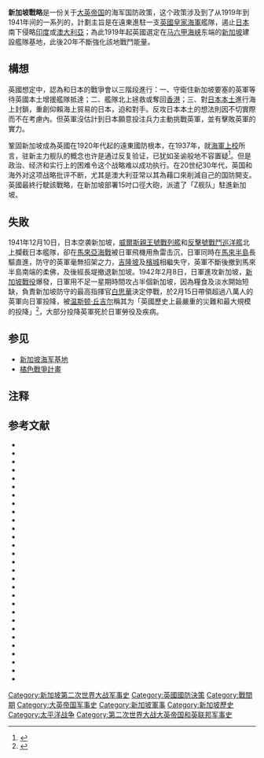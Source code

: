 {{Infobox
| above        = 新加坡战略
| image        = [[File:Renown-7.jpg|frameless]]
| caption      = [[反击号战斗巡洋舰|反击号战斗巡洋舰]]带领着她的姐妹舰{{le|声望号战斗巡洋舰|HMS Renown (1916)}}和其他皇家海军舰艇在1920年代的演习
| label1       = 时期
| data1        = 1919–1942
| label2       = 作战空间
| data2        = 海上
}}

'''新加坡戰略'''是一份关于[[大英帝国|大英帝国]]的海军国防政策，这个政策涉及到了从1919年到1941年间的一系列的{{le|军事行动计划|Military operation plan|战争计划}}，計劃主旨是在遠東進駐一支[[英國皇家海軍|英國皇家海軍]]艦隊，遏止[[大日本帝国|日本]]南下侵略[[印度|印度]]或[[澳大利亞|澳大利亞]]；為此1919年起英國選定在[[马六甲海峡|马六甲海峡]]东端的[[新加坡|新加坡]]建設艦隊基地，此後20年不斷強化該地戰鬥能量。

==構想==
英國想定中，認為和日本的戰爭會以三階段進行：一、守衛住新加坡要塞的英軍等待英國本土增援艦隊抵達；二、艦隊北上拯救或奪回[[香港|香港]]；三、對[[日本列島|日本本土]]進行海上封鎖，重創仰賴海上貿易的日本，迫和對手。反攻日本本土的想法則因不切實際而不在考慮內。但英軍沒估計到日本願意投注兵力主動挑戰英軍，並有擊敗英軍的實力。

鞏固新加坡成為英國在1920年代起的遠東國防根本，在1937年，就[[上校_(英國皇家海軍)|海軍上校]]{{le|斯蒂芬·罗斯基尔|Stephen Roskill}}所言，驻新主力舰队的概念也许是通过反复验证，已犹如圣谕般地不容置疑<ref>{{harvnb|McIntyre|1979|p=214}}</ref>。但是政治、经济和实行上的困难令这个战略难以成功执行。在20世纪30年代，英国和海外对这项战略批评不断，尤其是澳大利亚常以其為藉口來削減自己的国防開支。英國最終行駛該戰略，在新加坡部署15吋口徑大砲，派遣了「Z舰队」駐進新加坡。

==失敗==
1941年12月10日，日本空袭新加坡，[[威爾斯親王號戰列艦|威爾斯親王號戰列艦]]和[[反擊號戰鬥巡洋艦|反擊號戰鬥巡洋艦]]北上攔截日本艦隊，卻在[[馬來亞海戰|馬來亞海戰]]被日軍飛機用魚雷击沉，日軍同時在[[馬來半島|馬來半島]]長驅直進，防守的英軍毫無招架之力，[[吉隆坡|吉隆坡]]及[[檳城|檳城]]相繼失守，英軍不斷後撤到馬來半島南端的柔佛，及後經長堤撤退新加坡。1942年2月8日，日軍進攻新加坡，[[新加坡戰役|新加坡戰役]]爆發，日軍用不足一星期時間攻占半個新加坡，因為糧食及淡水開始短缺，負責新加坡防守的最高指揮官[[白思華|白思華]]決定停戰，於2月15日帶領超過八萬人的英軍向日軍投降，被[[温斯顿·丘吉尔|温斯顿·丘吉尔]]稱其为「英國歷史上最嚴重的災難和最大規模的投降」<ref name="Churchill, p. 81">{{harvnb|Churchill|1950|p=81}}</ref>，大部分投降英軍死於日軍勞役及疾病。

==参见==
* [[新加坡海军基地|新加坡海军基地]]
* [[橘色戰爭計畫|橘色戰爭計畫]]

==注释==
{{reflist|30em}}

==参考文献==
{{refbegin|30em}}
* {{cite book |last=Bell |first=Christopher M.|title=The Royal Navy, Seapower and Strategy between the Wars |year=2000 |publisher=Stanford University Press |location=Stanford, California |isbn=0-8047-3978-1 |oclc=45224321 |ref=harv }}
* {{cite journal |last=Bell|first=Christopher M. |title=The Singapore Strategy and the Deterrence of Japan: Winston Churchill, the Admiralty and the Dispatch of Force Z |journal=The English Historical Review |issn=0013-8266 |volume= 116 |issue= 467 |date=June 2001 |pages=pp. 604–634 |publisher=Oxford University Press |jstor=579812 |ref=harv |doi=10.1093/ehr/116.467.604 }}
* {{cite journal |last=Brebner|first=J. Bartlet |title=Canada, The Anglo-Japanese Alliance and the Washington Conference |journal=Political Science Quarterly |volume= 50 |issue= 1 |date=March 1935 |pages=pp. 45–58 |publisher=The Academy of Political Science |issn=0032-3195 |jstor=2143412 |ref=harv |doi=10.2307/2143412 }}
* {{cite journal |last=Callahan |first=Raymond |title=The Illusion of Security: Singapore 1919–42 |journal=Journal of Contemporary History |volume= 9 |issue= 2 |date=April 1974 |pages=pp. 69–92 |publisher=Sage Publications, Ltd |issn=0022-0094 |jstor=260047 |ref=harv |doi=10.1177/002200947400900203 }}
* {{cite book|last=Cate|first=James Lea|title=Volume Five. The Pacific: Matterhorn to Nagasaki June 1944 to August 1945|editor=Craven, Wesley Frank and Cate, James Lea|publisher=The University of Chicago Press|location=Chicago and London|year=1953|series=The Army Air Forces in World War II|chapter=The Twentieth Air Force and Matterhorn|url=http://www.ibiblio.org/hyperwar/AAF/V/index.html|accessdate=15 April 2012|oclc=9828710|ref=harv|archive-date=2020-09-20|archive-url=https://web.archive.org/web/20200920104055/http://www.ibiblio.org/hyperwar/AAF/V/index.html|dead-url=no}}
* {{cite book |last=Churchill |first=Winston |authorlink=Winston Churchill |url=http://books.google.com/books?id=ul4FXiT4-9wC&pg=PA81 |accessdate=15 April 2012 |title=The Hinge of Fate |year=1950 |location=Boston, Massachusetts |publisher=Houghton Mifflin |isbn=0-395-41058-4 |oclc=396148 |ref=harv |archive-date=2014-01-03 |archive-url=https://web.archive.org/web/20140103080030/http://books.google.com/books?id=ul4FXiT4-9wC&pg=PA81 |dead-url=no }}
* {{cite book |last=Day |first=David |year=1988 |title=The Great Betrayal: Britain, Australia and the Onset of the Pacific War, 1939–42 |location=New York |publisher=Norton |isbn=0-393-02685-X |oclc=18948548 |ref=harv }}
* {{cite book |last=Dennis |first=Peter |contribution=Australia and the Singapore Strategy |url=http://www.abc.net.au/4corners/specials/noprisoners/viewpoints/dennis.htm |accessdate=22 February 2011 |editor-last=Farrell |editor-first=Brian P. |editor2-last=Hunter |editor2-first=Sandy |year=2010 |title=A Great Betrayal?: The Fall of Singapore Revisited |pages=20–31 |location=Singapore |publisher=Marshall Cavendish Editions |isbn=978-981-4276-26-9 |oclc=462535579 |ref=harv |archive-date=2017-08-30 |archive-url=https://web.archive.org/web/20170830113050/http://www.abc.net.au/4corners/specials/noprisoners/viewpoints/dennis.htm |dead-url=no }}
* {{cite book|title=A Nation at War: Australian Politics, Society and Diplomacy During the Vietnam War 1965–1975 |first=Peter|last=Edwards|publisher=Allen and Unwin|year=1997|isbn=1-86448-282-6 |ref=harv}}
* {{cite book |last=Farrell |first=Brian P. |contribution=Introduction |editor-last=Farrell|editor-first=Brian P. |editor2-last=Hunter |editor2-first=Sandy |year=2010 |title=A Great Betrayal?: The Fall of Singapore Revisited|location=Singapore |pages=vi–xiii |publisher=Marshall Cavendish Editions |isbn=978-981-4276-26-9 |oclc=462535579 |ref=harv }}
* {{cite book |last=Ferris |first=John R. |contribution=Student and Master: The United Kingdom, Japan, Airpower and the Fall of Singapore |editor-last=Farrell|editor-first=Brian P. |editor2-last=Hunter |editor2-first=Sandy |year=2010 |title=A Great Betrayal?: The Fall of Singapore Revisited|location=Singapore |pages=74–97 |publisher=Marshall Cavendish Editions |isbn=978-981-4276-26-9 |oclc=462535579 |ref=harv }}
* {{cite book |last=Field |first=Andrew |title=Royal Navy Strategy in the Far East 1919–1939: Preparing for the War against Japan |series=Cass Series – Naval Policy and History |year=2004 |publisher=Frank Cass |location=London |issn=1366-9478 |isbn=0-7146-5321-7 |oclc=52688002 |ref=harv }}
* {{cite book |last=Gill |first=G. Hermon |title=Royal Australian Navy 1939–1942 |series=[[Australia_in_the_War_of_1939–1945|Australia in the War of 1939–1945]] |location=Canberra |publisher=[[澳大利亞戰爭紀念館|Australian War Memorial]] |year=1957 |url=http://www.awm.gov.au/histories/second_world_war/volume.asp?levelID=67910 |accessdate=15 April 2012 |isbn=0-00-217479-0 |oclc=848228 |ref=harv |archive-date=2009-05-25 |archive-url=https://web.archive.org/web/20090525001721/http://www.awm.gov.au/histories/second_world_war/volume.asp?levelID=67910 |dead-url=no }}
* {{cite book |last=Gillison |first=Douglas |year=1962 |format=PDF |series=Australia in the War of 1939–1945 |title=Royal Australian Air Force 1939–1942 |location=Canberra |publisher=Australian War Memorial |url=http://www.awm.gov.au/histories/second_world_war/volume.asp?levelID=67912 |accessdate=15 April 2012 |oclc=2000369 |ref=harv |archive-date=2009-05-25 |archive-url=https://web.archive.org/web/20090525001456/http://www.awm.gov.au/histories/second_world_war/volume.asp?levelID=67912 |dead-url=no }}
* {{cite book |last=Hack |first=Ken |last2=Blackburn |first2=Kevin |title=Did Singapore Have to Fall? Churchill and the Impregnable Fortress |location=London |publisher=Routledge |year=2003 |isbn=0-415-30803-8 |oclc=310390398 |ref=harv }}
* {{cite journal |last=Jones |first=Matthew |title=Up the Garden Path? Britain's Nuclear History in the Far East, 1954–1962 |journal=The International History Review|issn=0707-5332 |volume= 25 |issue= 2 |date=June 2003 |pages=pp. 306–333 |publisher=Routledge |doi=10.1080/07075332.2003.9640998 |ref=harv }}
* {{cite book |last=Kennedy |first=Greg |contribution=Symbol of Imperial Defence |editor-last=Farrell|editor-first=Brian P. |editor2-last=Hunter|editor2-first=Sandy |year=2010 |title=A Great Betrayal?: The Fall of Singapore Revisited|location=Singapore |publisher=Marshall Cavendish Editions |isbn=978-981-4276-26-9 |oclc=462535579 |ref=harv }}
* {{cite book |last=Long |first=Gavin |authorlink=Gavin Long |title=To Benghazi |year=1952 |format=PDF |series=Australia in the War of 1939–1945 |publisher=Australian War Memorial |url=http://www.awm.gov.au/histories/second_world_war/volume.asp?levelID=67903 |accessdate=24 September 2009 |location=Canberra |oclc=18400892 |ref=harv |archive-date=2009-05-25 |archive-url=https://web.archive.org/web/20090525001435/http://www.awm.gov.au/histories/second_world_war/volume.asp?levelID=67903 |dead-url=no }}
* {{cite book |last=McGibbon |first= Ian C.|title= Blue-Water Rationale: The Naval Defence of New Zealand, 1914–1942 |year= 1981 |publisher= Government Printer |location= Wellington |isbn= 0-477-01072-5 |oclc=8494032 |page= |pages= }}
* {{cite book|title=The Rise and Fall of the Singapore Naval Base, 1919–1942 |series=Cambridge Commonwealth Series |first=W. David |last=McIntyre|publisher=MacMillan Press |year=1979 |location=London |isbn=0-333-24867-8 |oclc=5860782 |ref=harv }}
* {{cite book |last=Millett |first=Alan R. |contribution=Assault from the Sea-The Development Of Amphibious Warfare between the Wars : the American, British and Japanese Experiences |editor-last=Murray |editor-first=Williamson |editor2-last=Millett |editor2-first=Alan R |pages=50–95 |title=Military Innovation in the Interwar Period |location=Cambridge |publisher=Cambridge University Press |year=1996 |isbn=0-521-55241-9 |oclc=33334760 |ref=harv }}
* {{cite book |last=Murfett |first=Malcolm M. |contribution=An Enduring Theme: The Singapore Strategy |editor-last=Farrell|editor-first=Brian P. |editor2-last=Hunter|editor2-first=Sandy |year=2010 |title=A Great Betrayal?: The Fall of Singapore Revisited|location=Singapore |publisher=Marshall Cavendish Editions |isbn=978-981-4276-26-9 |oclc=462535579 |ref=harv }}
* {{cite journal |last=Paterson |first=Rab |title=The Fall of Fortress Singapore: Churchill's Role and the Conflicting Interpretations |url=http://fla-sir.weebly.com/uploads/2/4/7/1/2471121/sir30-paterson.pdf |journal=Sophia International Review |publisher=Sophia University |issn=0288-4607 |volume=30 |year=2008 |accessdate=14 March 2011 |ref=harv |archive-date=2017-08-01 |archive-url=https://web.archive.org/web/20170801032406/http://fla-sir.weebly.com/uploads/2/4/7/1/2471121/sir30-paterson.pdf |dead-url=no }}
* {{cite book |last=Roskill |first=S. W. |authorlink=Stephen W. Roskill |series=[[History_of_the_Second_World_War|History of the Second World War]] |title=The War at Sea: Volume I: the Defensive |location=London |publisher=Her Majesty's Stationery Office |year=1954 |oclc=66711112 |ref=harv  }}
* {{cite book |last=Stoddart |first=Kristan |title=The Sword and the Shield : Britain, America, NATO, and Nuclear Weapons, 1970-1976 |location=Houndmills, Basingstoke, Hampshire |publisher=Palgrave Macmillan |year=2014 |isbn=9780230300934 |oclc=870285634 |ref=harv }}
* {{cite book |last=Till|first=Geoffrey |contribution=Adopting the Carrier Aircraft : the British, American and Japanese Case Studies |editor-last=Murray |editor-first=Williamson |editor2-last=Millett |editor2-first=Alan R |pages=191–226 |title=Military Innovation in the Interwar Period |location=Cambridge |publisher=Cambridge University Press |year=1996 |isbn=0-521-55241-9 |oclc=33334760 |ref=harv }}
* {{cite journal |last=Tate |first=Merze |last2=Foy |first2=Fidele |title=More Light on the Abrogation of the Anglo-Japanese Alliance |journal=Political Science Quarterly |volume= 74 |issue= 4 |date=December 1959 |pages=pp. 532–554 |publisher=The Academy of Political Science |jstor=2146422 |issn=0032-3195 |ref=harv |doi=10.2307/2146422 }}
* {{cite book |last=Wigmore |first=Lionel |title=The Japanese Thrust |url=http://www.awm.gov.au/histories/second_world_war/volume.asp?levelID=67906 |accessdate=25 December 2008 |series=Australia in the War of 1939–1945 |publisher=Australian War Memorial |location=Canberra |year=1957 |format=PDF |oclc=3134219 |ref=harv |archive-date=2013-10-12 |archive-url=https://web.archive.org/web/20131012080920/http://www.awm.gov.au/histories/second_world_war/volume.asp?levelID=67906 |dead-url=no }}
* {{cite book |last=Wynn |first=Humphrey |title=RAF Nuclear Deterrent Forces |location=London |publisher=The Stationery Office |year = 1994 |isbn=0-11-772833-0 |oclc=31612798 |ref=harv }}
{{refend}}

{{Portal bar|軍事|新加坡|第二次世界大戰}}

[[Category:新加坡第二次世界大战军事史|Category:新加坡第二次世界大战军事史]]
[[Category:英國國防決策|Category:英國國防決策]]
[[Category:戰間期|Category:戰間期]]
[[Category:大英帝国军事史|Category:大英帝国军事史]]
[[Category:新加坡軍事|Category:新加坡軍事]]
[[Category:新加坡歷史|Category:新加坡歷史]]
[[Category:太平洋战争|Category:太平洋战争]]
[[Category:第二次世界大战大英帝国和英联邦军事史|Category:第二次世界大战大英帝国和英联邦军事史]]